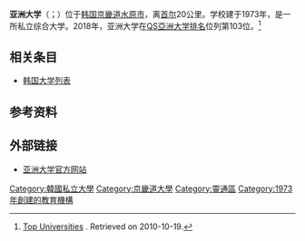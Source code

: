 {{Otheruses|亞洲大學|subject=位於韩国的一所大學|other=其它地區的亞洲大學}}
{{Infobox University
|name = 亚洲大学
|image = AjouUniv.jpg
|motto = {{lang-ko|인간존중ㆍ실사구시ㆍ세계일가 / 人間尊重‧實事求是‧世界一家}} <br />（中譯：尊重他人、追求事實、同一個世界，同一個家）
|established = 1973年
|type =[[私立大學|私立]]
|location = {{KOR}}[[京畿道|京畿道]][[水原市|水原市]][[靈通區|靈通區]]
|undergrad = 21,560
|postgrad = 8,395
|faculty = 2350
|website = http://www.ajou.ac.kr/cn
}}
{{Infobox Korean name
|rr = Aju Daehakgyo
|mr = Aju Taehakkyo
|hangul = 아주대학교
|hanja = 亞洲大學校
}}
'''亚洲大学'''（{{kor|k=아주대학교|hanja=亞洲大學校}}；{{lang-en|Ajou University}}）位于[[韩国|韩国]][[京畿道|京畿道]][[水原市|水原市]]，离[[首尔|首尔]]20公里。学校建于1973年，是一所私立综合大学。2018年，亚洲大学在[[QS亞洲大学排名|QS亞洲大学排名]]位列第103位。<ref>[http://www.topuniversities.com/university-rankings/asian-university-rankings/2011?page=2 Top Universities] {{Wayback|url=http://www.topuniversities.com/university-rankings/asian-university-rankings/2011?page=2 |date=20110526081654 }}. Retrieved on 2010-10-19.</ref>

== 相关条目 ==
* [[韩国大学列表|韩国大学列表]]

==参考资料==
{{reflist}}

== 外部链接 ==
* [http://www.ajou.ac.kr 亚洲大学官方网站]{{Wayback|url=http://www.ajou.ac.kr/ |date=20041028005933 }}

{{coord|37.282913|127.04607|display=title}}
{{大韓民國醫學專門大學院}}
{{normdaten}}
{{DEFAULTSORT:Ajou}}
[[Category:韓國私立大學|Category:韓國私立大學]]
[[Category:京畿道大學|Category:京畿道大學]]
[[Category:靈通區|Category:靈通區]]
[[Category:1973年創建的教育機構|Category:1973年創建的教育機構]]
{{univ-stub}}